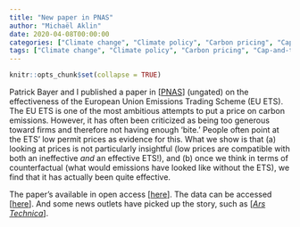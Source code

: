 ```yaml
---
title: "New paper in PNAS"
author: "Michaël Aklin"
date: 2020-04-08T00:00:00
categories: ["Climate change", "Climate policy", "Carbon pricing", "Cap-and-trade"]
tags: ["Climate change", "Climate policy", "Carbon pricing", "Cap-and-trade"]
---
```


```r
knitr::opts_chunk$set(collapse = TRUE)
```

Patrick Bayer and I published a paper in [[PNAS](https://www.pnas.org/content/early/2020/04/01/1918128117){target="_blank"}] (ungated) on the effectiveness of the European Union Emissions Trading Scheme (EU ETS). The EU ETS is one of the most ambitious attempts to put a price on carbon emissions. However, it has often been criticized as being too generous toward firms and therefore not having enough 'bite.' People often point at the ETS' low permit prices as evidence for this. What we show is that (a) looking at prices is not particularly insightful (low prices are compatible with both an ineffective _and_ an effective ETS!), and (b) once we think in terms of counterfactual (what would emissions have looked like without the ETS), we find that it has actually been quite effective. 

The paper's available in open access [[here](https://www.pnas.org/content/early/2020/04/01/1918128117){target="_blank"}]. The data can be accessed  
[[here](https://dataverse.harvard.edu/dataverse/eused){target="_blank"}]. And some news outlets have picked up the story, such as 
[[_Ars Technica_](https://arstechnica.com/science/2020/04/eu-carbon-trading-market-has-reduced-emissions-despite-low-carbon-prices/){target="_blank"}].
